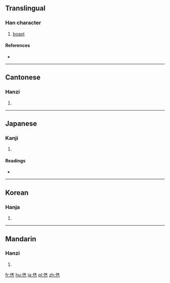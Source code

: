 ==Translingual==

===Han character===
{{Han char|rn=86|rad=火|as=06|sn=10|four=24339|canj=ODF,XODF|ids=⿱休灬}}

# [[boast]]

====References====
* {{Han ref|kx=0669.210|dkj=18991|dj=1078.240|hdz=32202.010|uh=70CB|ud=28875|bh=D26E|bd=53870}}

----

==Cantonese==

===Hanzi===
{{yue-hanzi|jyut=[[haau1]], [[jau1]]|y=haau1, yau1}}

# {{defn|lang=yue|sort=火06}}

----

==Japanese==

===Kanji===
{{ja-kanji|grade=|rs=火06}}

# {{defn|lang=ja|sort=火06}}

====Readings====
* {{ja-readings|on=[[こう]] (kō), [[きゅう]] (kyū), [[きょう]] (kyō)|kun=[[さいわい]] (saiwai), [[めでたい]] (medetai), [[よい]] (yoi)}}

----

==Korean==

===Hanja===
{{ko-hanja|hangeul=[[효]], [[휴]]|eumhun=|rv=hyo, hyu|mr=hyo, hyu|y=hyo, hyu}}

# {{defn|lang=ko|sort=火06}}

----

==Mandarin==

===Hanzi===
{{cmn-hanzi|pin=[[xiāo]] ([[xiao1]]), [[xiū]] ([[xiu1]])|wg=hsiao<sup>1</sup>, hsiu<sup>1</sup>}}

# {{defn|lang=cmn|sort=火06}}

[[fr:烋]]
[[hu:烋]]
[[ja:烋]]
[[pl:烋]]
[[zh:烋]]